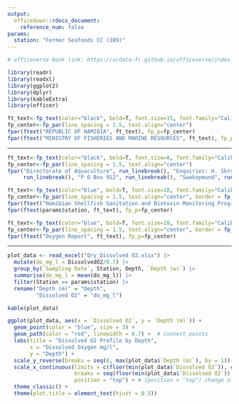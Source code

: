 ```yaml
---
output:
  officedown::rdocx_document:
    reference_num: false
params:
  station: "Fermar Seafoods CC (109)"
---
```


```r
# officeverse book link: https://ardata-fr.github.io/officeverse/index.html
```


```r
library(readr)
library(readxl)
library(ggplot2)
library(dplyr)
library(kableExtra)
library(officer)
```

```r
ft_text<-fp_text(color="black", bold=T, font.size=15, font.family="Calibri (Body)")
fp_center<-fp_par(line_spacing = 1.5, text.align="center")
fpar(ftext("REPUBLIC OF NAMIBIA", ft_text), fp_p=fp_center)
fpar(ftext("MINISTRY OF FISHERIES AND MARINE RESOURCES", ft_text), fp_p=fp_center)
```

***

```r
ft_text<-fp_text(color="black", bold=T, font.size=8, font.family="Calibri (Body)")
fp_center<-fp_par(line_spacing = 1.5, text.align="center")
fpar("Directorate of Aquaculture", run_linebreak(), "Enquiries: H. Skrypzeck", run_linebreak(), "Tel: (+264 64) 4101000", run_linebreak()," Fax: (+264 64) 404385",
     run_linebreak(), "P O Box 912", run_linebreak(), "Swakopmund", run_linebreak(), "Namibia")
```


```r
ft_text<-fp_text(color="blue", bold=T, font.size=18, font.family="Calibri (Body)")
fp_center<-fp_par(line_spacing = 1.5, text.align="center", border = fp_border(color = "blue", style = "dotDotDash", width = 3))
fpar(ftext("Namibian Shellfish Sanitation and Biotoxin Monitoring Program", ft_text), fp_p=fp_center)
fpar(ftext(params$station, ft_text), fp_p=fp_center)
```


```r
ft_text<-fp_text(color="blue", bold=T, font.size=18, font.family="Calibri (Body)")
fp_center<-fp_par(line_spacing = 1.5, text.align="center", border = fp_border(color = "blue", width = 3))
fpar(ftext("Oxygen Report", ft_text), fp_p=fp_center)
```

***

```r
plot_data <- read_excel("Qry_Dissolved O2.xlsx") |>
  mutate(do_mg_l = DissolvedO2/0.7) |>
  group_by(`Sampling Date`, Station, Depth, `Depth (w)`) |>
  summarise(do_mg_l = mean(do_mg_l)) |>
  filter(Station == params$station) |>
  rename("Depth (m)" = "Depth",
         "Dissolved O2" = "do_mg_l")
```


```r
kable(plot_data)
```




```r
ggplot(plot_data, aes(x = `Dissolved O2`, y = `Depth (m)`)) +
  geom_point(color = "blue", size = 3) +
  geom_path(color = "red", linewidth = 0.7) +  # Connect points
  labs(title = "Dissolved O2 Profile by Depth",
       x = "Dissolved Oxygen mg/l",
       y = "Depth") +
  scale_y_reverse(breaks = seq(0, max(plot_data$`Depth (m)`), by = 1)) +# Makes depth increase downward
  scale_x_continuous(limits = c(floor(min(plot_data$`Dissolved O2`)), ceiling(max(plot_data$`Dissolved O2`))), 
                     breaks = seq(floor(min(plot_data$`Dissolved O2`)), ceiling(max(plot_data$`Dissolved O2`)), by = 0.5), 
                     position = "top") + # (position = "top") change of y axis to top
  theme_classic() +
  theme(plot.title = element_text(hjust = 0.5))
```

